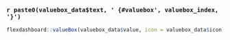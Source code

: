 ### `r paste0(valuebox_data$text, ' {#valuebox', valuebox_index, '}')`

```r
flexdashboard::valueBox(valuebox_data$value, icon = valuebox_data$icon)
```

